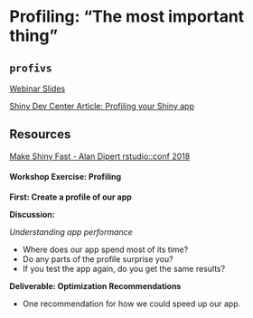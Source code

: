 # Profiling: "The most important thing"

## `profivs`

[Webinar Slides](https://github.com/rstudio/webinars/blob/master/26-Profiling/Profiling.pdf)

[Shiny Dev Center Article: Profiling your Shiny app](http://shiny.rstudio.com/articles/profiling.html)


## Resources

[Make Shiny Fast - Alan Dipert rstudio::conf 2018](https://tailrecursion.com/slides/fast-shiny/#/title-slide)

#### Workshop Exercise: Profiling

**First: Create a profile of our app**

**Discussion:**

_Understanding app performance_

- Where does our app spend most of its time?
- Do any parts of the profile surprise you?
- If you test the app again, do you get the same results?

**Deliverable: Optimization Recommendations**

- One recommendation for how we could speed up our app.


